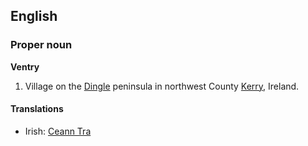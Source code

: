 ==English==
===Proper noun===
'''Ventry'''

# Village on the [[Dingle]] peninsula in northwest County [[Kerry]], Ireland.

====Translations====
*Irish: [[Ceann Tra]]